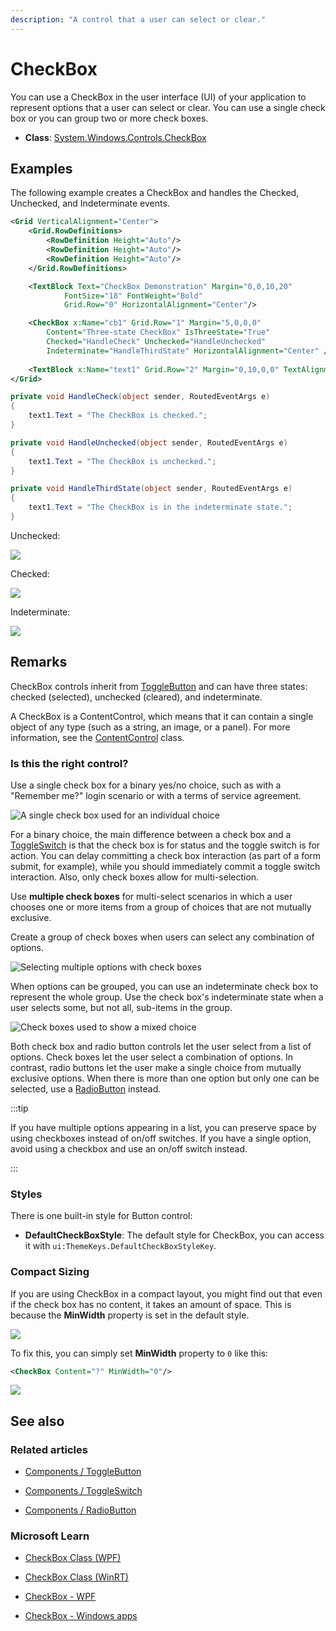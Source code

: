 ---
description: "A control that a user can select or clear."
---

# CheckBox

You can use a CheckBox in the user interface (UI) of your application to represent options that a user can select or clear. You can use a single check box or you can group two or more check boxes.

- **Class**: [System.Windows.Controls](https://learn.microsoft.com/en-us/dotnet/api/system.windows.controls)[.CheckBox](https://learn.microsoft.com/en-us/dotnet/api/system.windows.controls.button)

## Examples

The following example creates a CheckBox and handles the Checked, Unchecked, and Indeterminate events.

```xml
<Grid VerticalAlignment="Center">
    <Grid.RowDefinitions>
        <RowDefinition Height="Auto"/>
        <RowDefinition Height="Auto"/>
        <RowDefinition Height="Auto"/>
    </Grid.RowDefinitions>

    <TextBlock Text="CheckBox Demonstration" Margin="0,0,10,20"
            FontSize="18" FontWeight="Bold"
            Grid.Row="0" HorizontalAlignment="Center"/>

    <CheckBox x:Name="cb1" Grid.Row="1" Margin="5,0,0,0" 
        Content="Three-state CheckBox" IsThreeState="True"
        Checked="HandleCheck" Unchecked="HandleUnchecked" 
        Indeterminate="HandleThirdState" HorizontalAlignment="Center" />
                            
    <TextBlock x:Name="text1" Grid.Row="2" Margin="0,10,0,0" TextAlignment="Center" Opacity="0.6" />
</Grid>
```

```csharp
private void HandleCheck(object sender, RoutedEventArgs e)
{
    text1.Text = "The CheckBox is checked.";
}

private void HandleUnchecked(object sender, RoutedEventArgs e)
{
    text1.Text = "The CheckBox is unchecked.";
}

private void HandleThirdState(object sender, RoutedEventArgs e)
{
    text1.Text = "The CheckBox is in the indeterminate state.";
}
```

Unchecked:

![](checkbox-unchecked.png)

Checked:

![](checkbox-checked.png)

Indeterminate:

![](checkbox-indeterminate.png)

## Remarks

CheckBox controls inherit from [ToggleButton](%BASE_NAME%/components/basic-input/toggle-button) and can have three states: checked (selected), unchecked (cleared), and indeterminate.

A CheckBox is a ContentControl, which means that it can contain a single object of any type (such as a string, an image, or a panel). For more information, see the [ContentControl](https://learn.microsoft.com/en-us/dotnet/api/system.windows.controls.contentcontrol) class.

### Is this the right control?

Use a single check box for a binary yes/no choice, such as with a "Remember me?" login scenario or with a terms of service agreement.

![A single check box used for an individual choice](single-check-box.png)

For a binary choice, the main difference between a check box and a [ToggleSwitch](%BASE_NAME%/components/basic-input/toggle-switch) is that the check box is for status and the toggle switch is for action. You can delay committing a check box interaction (as part of a form submit, for example), while you should immediately commit a toggle switch interaction. Also, only check boxes allow for multi-selection.

Use **multiple check boxes** for multi-select scenarios in which a user chooses one or more items from a group of choices that are not mutually exclusive.

Create a group of check boxes when users can select any combination of options.

![Selecting multiple options with check boxes](multiple-options.png)

When options can be grouped, you can use an indeterminate check box to represent the whole group. Use the check box's indeterminate state when a user selects some, but not all, sub-items in the group.

![Check boxes used to show a mixed choice](tree-check-boxes.png)

Both check box and radio button controls let the user select from a list of options. Check boxes let the user select a combination of options. In contrast, radio buttons let the user make a single choice from mutually exclusive options. When there is more than one option but only one can be selected, use a [RadioButton](%BASE_NAME%/components/basic-input/radio-button) instead.

:::tip

If you have multiple options appearing in a list, you can preserve space by using checkboxes instead of on/off switches. If you have a single option, avoid using a checkbox and use an on/off switch instead.

:::

### Styles

There is one built-in style for Button control:

- **DefaultCheckBoxStyle**: The default style for CheckBox, you can access it with `ui:ThemeKeys.DefaultCheckBoxStyleKey`.

### Compact Sizing

If you are using CheckBox in a compact layout, you might find out that even if the check box has no content, it takes an amount of space. This is because the **MinWidth** property is set in the default style. 

![](still-taking-space.png)

To fix this, you can simply set **MinWidth** property to `0` like this:

```xml
<CheckBox Content="?" MinWidth="0"/>
```

![](when-minwidth-is-zero.png)

## See also

### Related articles

- [Components / ToggleButton](%BASE_NAME%/components/basic-input/toggle-button)

- [Components / ToggleSwitch](%BASE_NAME%/components/basic-input/toggle-switch)

- [Components / RadioButton](%BASE_NAME%/components/basic-input/radio-button)

### Microsoft Learn

- [CheckBox Class (WPF)](https://learn.microsoft.com/en-us/dotnet/api/system.windows.controls.checkbox)

- [CheckBox Class (WinRT)](https://learn.microsoft.com/en-us/windows/windows-app-sdk/api/winrt/microsoft.ui.xaml.controls.checkbox)

- [CheckBox - WPF](https://learn.microsoft.com/en-us/dotnet/desktop/wpf/controls/checkbox)

- [CheckBox - Windows apps](https://learn.microsoft.com/en-us/windows/apps/design/controls/checkbox)

